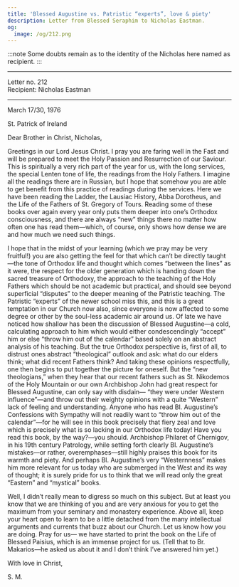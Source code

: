 ```yaml
---
title: 'Blessed Augustine vs. Patristic “experts”, love & piety'
description: Letter from Blessed Seraphim to Nicholas Eastman.
og:
  image: /og/212.png
---
```


:::note
Some doubts remain as to the identity of the Nicholas here named as recipient.
:::

---

<div style={{textAlign:'right', fontFamily:'monospace'}}>Letter no. 212</div>
<div style={{textAlign:'left', fontFamily:'monospace'}}>Recipient: Nicholas Eastman</div>

---

March 17/30, 1976

St. Patrick of Ireland

Dear Brother in Christ, Nicholas,

Greetings in our Lord Jesus Christ. I pray you are faring well in the Fast and will be prepared to meet the Holy Passion and Resurrection of our Saviour. This is spiritually a very rich part of the year for us, with the long services, the special Lenten tone of life, the readings from the Holy Fathers. I imagine all the readings there are in Russian, but I hope that somehow you are able to get benefit from this practice of readings during the services. Here we have been reading the Ladder, the Lausiac History, Abba Dorotheus, and the Life of the Fathers of St. Gregory of Tours. Reading some of these books over again every year only puts them deeper into one’s Orthodox consciousness, and there are always “new” things there no matter how often one has read them—which, of course, only shows how dense we are and how much we need such things.

I hope that in the midst of your learning (which we pray may be very fruitful!) you are also getting the feel for that which can’t be directly taught—the tone of Orthodox life and thought which comes “between the lines” as it were, the respect for the older generation which is handing down the sacred treasure of Orthodoxy, the approach to the teaching of the Holy Fathers which should be not academic but practical, and should see beyond superficial “disputes” to the deeper meaning of the Patristic teaching. The Patristic “experts” of the newer school miss this, and this is a great temptation in our Church now also, since everyone is now affected to some degree or other by the soul-less academic air around us. Of late we have noticed how shallow has been the discussion of Blessed Augustine—a cold, calculating approach to him which would either condescendingly “accept” him or else “throw him out of the calendar” based solely on an abstract analysis of his teaching. But the true Orthodox perspective is, first of all, to distrust ones abstract “theological” outlook and ask: what do our elders think; what did recent Fathers think? And taking these opinions respectfully, one then begins to put together the picture for oneself. But the “new theologians,” when they hear that our recent fathers such as St. Nikodemos of the Holy Mountain or our own Archbishop John had great respect for Blessed Augustine, can only say with disdain— “they were under Western influence”—and throw out their weighty opinions with a quite “Western” lack of feeling and understanding. Anyone who has read Bl. Augustine’s Confessions with Sympathy will not readily want to “throw him out of the calendar”—for he will see in this book precisely that fiery zeal and love which is precisely what is so lacking in our Orthodox life today! Have you read this book, by the way?—you should. Archbishop Philaret of Chernigov, in his 19th century Patrology, while setting forth clearly Bl. Augustine’s mistakes—or rather, overemphases—still highly praises this book for its warmth and piety. And perhaps Bl. Augustine’s very “Westernness” makes him more relevant for us today who are submerged in the West and its way of thought; it is surely pride for us to think that we will read only the great “Eastern” and “mystical” books.

Well, I didn’t really mean to digress so much on this subject. But at least you know that we are thinking of you and are very anxious for you to get the maximum from your seminary and monastery experience. Above all, keep your heart open to learn to be a little detached from the many intellectual arguments and currents that buzz about our Church. Let us know how you are doing. Pray for us— we have started to print the book on the Life of Blessed Paisius, which is an immense project for us. (Tell that to Br. Makarios—he asked us about it and I don’t think I’ve answered him yet.)

With love in Christ,

S. M.